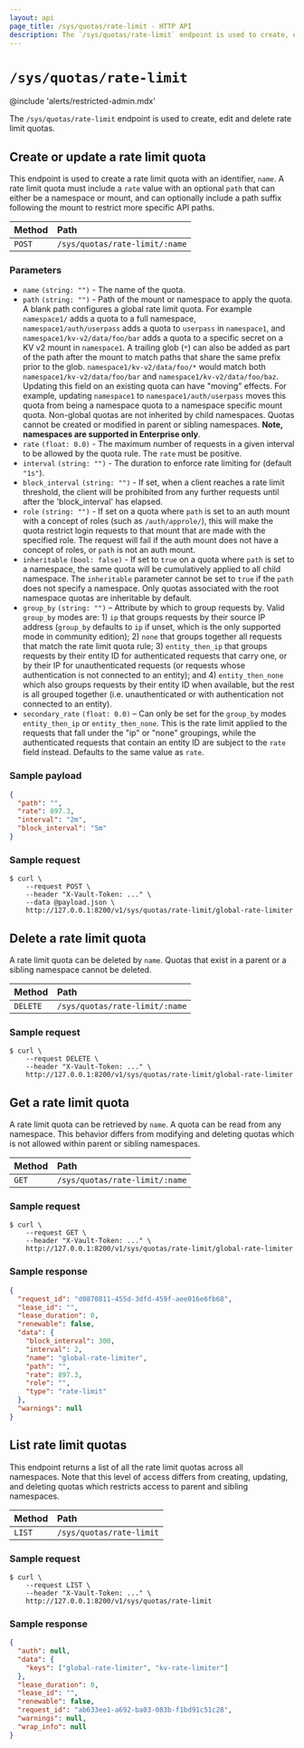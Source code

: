 ```yaml
---
layout: api
page_title: /sys/quotas/rate-limit - HTTP API
description: The `/sys/quotas/rate-limit` endpoint is used to create, edit and delete rate limit quotas.
---
```


# `/sys/quotas/rate-limit`

@include 'alerts/restricted-admin.mdx'

The `/sys/quotas/rate-limit` endpoint is used to create, edit and delete rate limit quotas.

## Create or update a rate limit quota

This endpoint is used to create a rate limit quota with an identifier, `name`.
A rate limit quota must include a `rate` value with an optional `path` that can
either be a namespace or mount, and can optionally include a path suffix following
the mount to restrict more specific API paths.

| Method | Path                           |
| :----- | :----------------------------- |
| `POST` | `/sys/quotas/rate-limit/:name` |

### Parameters

- `name` `(string: "")` - The name of the quota.
- `path` `(string: "")` - Path of the mount or namespace to apply the quota.
  A blank path configures a global rate limit quota. For example `namespace1/`
  adds a quota to a full namespace, `namespace1/auth/userpass` adds a quota to
  `userpass` in `namespace1`, and `namespace1/kv-v2/data/foo/bar` adds a quota to
  a specific secret on a KV v2 mount in `namespace1`. A trailing glob (`*`) can also
  be added as part of the path after the mount to match paths that share the same prefix
  prior to the glob. `namespace1/kv-v2/data/foo/*` would match both
  `namespace1/kv-v2/data/foo/bar` and `namespace1/kv-v2/data/foo/baz`. Updating this field on
  an existing quota can have "moving" effects. For example, updating `namespace1` to
  `namespace1/auth/userpass` moves this quota from being a namespace quota to a
  namespace specific mount quota. Non-global quotas are not inherited by child
  namespaces. Quotas cannot be created or modified in parent or sibling namespaces.
  **Note, namespaces are supported in Enterprise only**.
- `rate` `(float: 0.0)` - The maximum number of requests in a given interval to
  be allowed by the quota rule. The `rate` must be positive.
- `interval` `(string: "")` - The duration to enforce rate limiting for (default `"1s"`).
- `block_interval` `(string: "")` - If set, when a client reaches a rate limit
  threshold, the client will be prohibited from any further requests until after
  the 'block_interval' has elapsed.
- `role` `(string: "")` - If set on a quota where `path` is set to an auth mount with a
  concept of roles (such as `/auth/approle/`), this will make the quota restrict login
  requests to that mount that are made with the specified role. The request will fail if
  the auth mount does not have a concept of roles, or `path` is not an auth mount.
- `inheritable` `(bool: false)` - If set to `true` on a quota where `path` is set to a namespace,
  the same quota will be cumulatively applied to all child namespace. The `inheritable`
  parameter cannot be set to `true` if the `path` does not specify a namespace. Only quotas
  associated with the root namespace quotas are inheritable by default.
- `group_by` `(string: "")` – <EnterpriseAlert product="vault" inline /> Attribute by which
  to group requests by. Valid `group_by` modes are: 1) `ip` that groups requests by their source
  IP address (`group_by` defaults to `ip` if unset, which is the only supported mode in community
  edition); 2) `none` that groups together all requests that match the rate limit quota rule; 3)
  `entity_then_ip` that groups requests by their entity ID for authenticated requests that carry
  one, or by their IP for unauthenticated requests (or requests whose authentication is not
  connected to an entity); and 4) `entity_then_none` which also groups requests by their entity
  ID when available, but the rest is all grouped together (i.e. unauthenticated or with
  authentication not connected to an entity).
- `secondary_rate` `(float: 0.0)` – <EnterpriseAlert product="vault" inline /> Can only be set
  for the `group_by` modes `entity_then_ip` or `entity_then_none`. This is the rate limit applied
  to the requests that fall under the "ip" or "none" groupings, while the authenticated requests
  that contain an entity ID are subject to the `rate` field instead. Defaults to the same value
  as `rate`.

### Sample payload

```json
{
  "path": "",
  "rate": 897.3,
  "interval": "2m",
  "block_interval": "5m"
}
```

### Sample request

```shell-session
$ curl \
    --request POST \
    --header "X-Vault-Token: ..." \
    --data @payload.json \
    http://127.0.0.1:8200/v1/sys/quotas/rate-limit/global-rate-limiter
```

## Delete a rate limit quota

A rate limit quota can be deleted by `name`.
Quotas that exist in a parent or a sibling namespace cannot be deleted.

| Method   | Path                           |
| :------- | :----------------------------- |
| `DELETE` | `/sys/quotas/rate-limit/:name` |

### Sample request

```shell-session
$ curl \
    --request DELETE \
    --header "X-Vault-Token: ..." \
    http://127.0.0.1:8200/v1/sys/quotas/rate-limit/global-rate-limiter
```

## Get a rate limit quota

A rate limit quota can be retrieved by `name`.
A quota can be read from any namespace. This behavior differs
from modifying and deleting quotas which is not allowed within parent
or sibling namespaces.

| Method | Path                           |
| :----- | :----------------------------- |
| `GET`  | `/sys/quotas/rate-limit/:name` |

### Sample request

```shell-session
$ curl \
    --request GET \
    --header "X-Vault-Token: ..." \
    http://127.0.0.1:8200/v1/sys/quotas/rate-limit/global-rate-limiter
```

### Sample response

```json
{
  "request_id": "d0870811-455d-3dfd-459f-aee016e6fb68",
  "lease_id": "",
  "lease_duration": 0,
  "renewable": false,
  "data": {
    "block_interval": 300,
    "interval": 2,
    "name": "global-rate-limiter",
    "path": "",
    "rate": 897.3,
    "role": "",
    "type": "rate-limit"
  },
  "warnings": null
}
```

## List rate limit quotas

This endpoint returns a list of all the rate limit quotas across all namespaces.
Note that this level of access differs from creating, updating, and deleting
quotas which restricts access to parent and sibling namespaces.

| Method | Path                     |
| :----- | :----------------------- |
| `LIST` | `/sys/quotas/rate-limit` |

### Sample request

```shell-session
$ curl \
    --request LIST \
    --header "X-Vault-Token: ..." \
    http://127.0.0.1:8200/v1/sys/quotas/rate-limit
```

### Sample response

```json
{
  "auth": null,
  "data": {
    "keys": ["global-rate-limiter", "kv-rate-limiter"]
  },
  "lease_duration": 0,
  "lease_id": "",
  "renewable": false,
  "request_id": "ab633ee1-a692-ba03-083b-f1bd91c51c28",
  "warnings": null,
  "wrap_info": null
}
```
